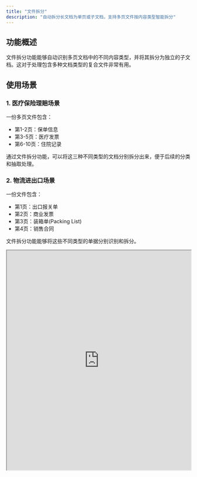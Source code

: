 ```yaml
---
title: "文件拆分"
description: "自动拆分长文档为单页或子文档，支持多页文件按内容类型智能拆分"
---
```


## 功能概述

文件拆分功能能够自动识别多页文档中的不同内容类型，并将其拆分为独立的子文档。这对于处理包含多种文档类型的复合文件非常有用。

## 使用场景

### 1. 医疗保险理赔场景

一份多页文件包含：
- 第1-2页：保单信息
- 第3-5页：医疗发票
- 第6-10页：住院记录

通过文件拆分功能，可以将这三种不同类型的文档分别拆分出来，便于后续的分类和抽取处理。

### 2. 物流进出口场景

一份文件包含：
- 第1页：出口报关单
- 第2页：商业发票
- 第3页：装箱单(Packing List)
- 第4页：销售合同

文件拆分功能能够将这些不同类型的单据分别识别和拆分。

<iframe src="https://dllf.intsig.net/download/2025/Solution/split_example.pdf" width="100%" height="600px" />

文件拆分功能可以按文档类型进行智能拆分。

## API 参数配置

### 启用文件拆分功能

在上传接口中设置 `split_flag=true` 来启用文件拆分功能：

```bash
curl -X POST \
  -H "x-ti-app-id: <your-app-id>" \
  -H "x-ti-secret-code: <your-secret-code>" \
  -F "file=@/path/to/multi-page-document.pdf" \
  "https://docflow.textin.com/api/app-api/sip/platform/v2/file/upload?workspace_id=<your-workspace-id>&split_flag=true"
```

### 参数说明

| 参数名 | 类型 | 默认值 | 说明 |
|--------|------|--------|------|
| `split_flag` | boolean | false | 是否启用文件拆分功能 |

## 示例代码

<CodeGroup>

```python Python expandable
import requests
import json

def upload_with_split(file_path, workspace_id, app_id, secret_code):
    """
    上传文件并启用文件拆分功能
    """
    url = "https://docflow.textin.com/api/app-api/sip/platform/v2/file/upload"
    
    headers = {
        "x-ti-app-id": app_id,
        "x-ti-secret-code": secret_code
    }
    
    params = {
        "workspace_id": workspace_id,
        "split_flag": "true"  # 启用文件拆分功能
    }
    
    with open(file_path, 'rb') as file:
        files = {'file': file}
        response = requests.post(url, headers=headers, params=params, files=files)
    
    return response.json()

def fetch_split_results(workspace_id, batch_number, app_id, secret_code):
    """
    查询文件拆分结果
    """
    url = "https://docflow.textin.com/api/app-api/sip/platform/v2/file/fetch"
    
    headers = {
        "x-ti-app-id": app_id,
        "x-ti-secret-code": secret_code
    }
    
    params = {
        "workspace_id": workspace_id,
        "batch_number": batch_number
    }
    
    response = requests.get(url, headers=headers, params=params)
    return response.json()

# 使用示例
if __name__ == "__main__":
    # 配置信息
    WORKSPACE_ID = "your-workspace-id"
    APP_ID = "your-app-id"
    SECRET_CODE = "your-secret-code"
    FILE_PATH = "/path/to/multi-page-document.pdf"
    
    # 上传文件并启用文件拆分
    upload_result = upload_with_split(FILE_PATH, WORKSPACE_ID, APP_ID, SECRET_CODE)
    print("上传结果:", json.dumps(upload_result, indent=2, ensure_ascii=False))
    
    # 获取批次号
    batch_number = upload_result.get("result", {}).get("batch_number")
    
    if batch_number:
        # 查询文件拆分结果
        fetch_result = fetch_split_results(WORKSPACE_ID, batch_number, APP_ID, SECRET_CODE)
        print("文件拆分结果:", json.dumps(fetch_result, indent=2, ensure_ascii=False))
```

</CodeGroup>

## 返回结果说明

### 文件拆分结果结构

当启用文件拆分功能后，`file/fetch` 接口返回的结果中会包含 `child_files` 字段，用于描述拆分后的子文档信息：

```json expandable
{
  "code": 200,
  "result": {
    "files": [
      {
        "id": "parent-file-001",
        "name": "multi-document.pdf",
        "format": "pdf",
        "child_files": [
          {
            "id": "child-001",
            "task_id": "task-001",
            "task_type": 0,  // 0表示文件拆分产生的子文件
            "name": "multi-document.pdf#1",
            "format": "pdf",
            "category": "invoice",
            "page_count": 2,
            "status": "success"
          },
          {
            "id": "child-002", 
            "task_id": "task-002",
            "task_type": 0,
            "name": "multi-document.pdf#2",
            "format": "pdf",
            "category": "contract",
            "page_count": 3,
            "status": "success"
          }
        ]
      }
    ]
  }
}
```

### 关键字段说明

| 字段名 | 类型 | 说明 |
|--------|------|------|
| `child_files` | array | 拆分后的子文件列表 |
| `child_files[].id` | string | 子文件唯一标识 |
| `child_files[].task_type` | integer | 任务类型，0表示文件拆分产生 |
| `child_files[].category` | string | 文档分类结果 |
